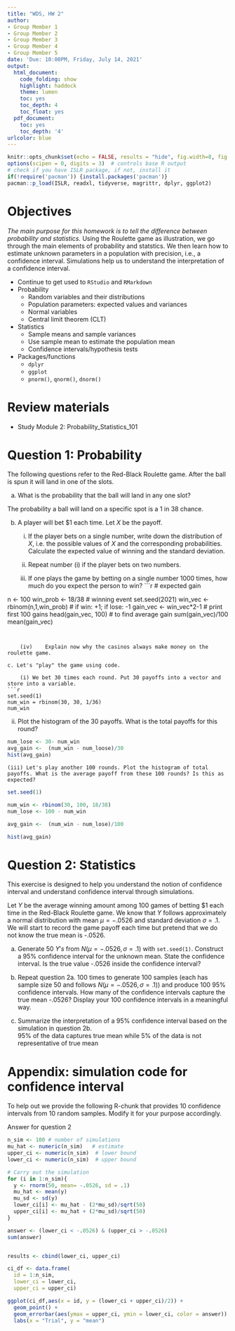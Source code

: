 ```yaml
---
title: "WDS, HW 2"
author:
- Group Member 1
- Group Member 2
- Group Member 3
- Group Member 4
- Group Member 5
date: 'Due: 10:00PM, Friday, July 14, 2021'
output:
  html_document:
    code_folding: show
    highlight: haddock
    theme: lumen
    toc: yes
    toc_depth: 4
    toc_float: yes
  pdf_document:
    toc: yes
    toc_depth: '4'
urlcolor: blue
---
```



```r
knitr::opts_chunk$set(echo = FALSE, results = "hide", fig.width=8, fig.height=4)
options(scipen = 0, digits = 3)  # controls base R output
# check if you have ISLR package, if not, install it
if(!require('pacman')) {install.packages('pacman')}
pacman::p_load(ISLR, readxl, tidyverse, magrittr, dplyr, ggplot2)
```


\pagebreak


# Objectives 

*The main purpose for this homework is to tell the difference between probability and statistics.* Using the Roulette game as illustration, we go through the main elements of probability and statstics. We then learn how to estimate unknown parameters in a population with precision, i.e., a confidence interval. Simulations help us to understand the interpretation of a confidence interval. 

- Continue to get used to `RStudio` and `RMarkdown`
- Probability
  - Random variables and their distributions
  - Population parameters: expected values and variances
  - Normal variables
  - Central limit theorem (CLT)

- Statistics
  - Sample means and sample variances
  - Use sample mean to estimate the population mean
  - Confidence intervals/hypothesis tests
  
- Packages/functions
    - `dplyr`
    - `ggplot`
    - `pnorm()`, `qnorm()`, `dnorm()`


# Review materials


- Study Module 2: Probability_Statistics_101


# Question 1: Probability

The following questions refer to the Red-Black Roulette game. After the ball is spun it will land in one of the slots.

a.	What is the probability that the ball will land in any one slot?

The probability a ball will land on a specific spot is a 1 in 38 chance. 

b.	A player will bet \$1 each time. Let $X$ be the payoff.

    (i)	If the player bets on a single number, write down the distribution of $X$, i.e. the possible values of $X$ and the corresponding probabilities. Calculate the expected value of winning and the standard deviation.
    
    (ii)	Repeat number (i) if the player bets on two numbers.
    
    (iii)	If one plays the game by betting on a single number 1000 times, how much do you expect the person to win?
```r
# expected gain


n <- 100
win_prob <- 18/38
# winning event
set.seed(2021)
win_vec <- rbinom(n,1,win_prob) 
# if win: +1; if lose: -1
gain_vec <- win_vec*2-1
# print first 100 gains
head(gain_vec, 100)
# to find average gain
sum(gain_vec)/100
mean(gain_vec)
```
  
    
    (iv)	Explain now why the casinos always make money on the roulette game.

c. Let's "play" the game using code. 

    (i) We bet 30 times each round. Put 30 payoffs into a vector and store into a variable.
```r
set.seed(1)
num_win = rbinom(30, 30, 1/36)
num_win
```

   (ii) Plot the histogram of the 30 payoffs. What is the total payoffs for this round?
```r
num_lose <- 30- num_win
avg_gain <-  (num_win - num_loose)/30
hist(avg_gain)

```
  

    (iii) Let's play another 100 rounds. Plot the histogram of total payoffs. What is the average payoff from these 100 rounds? Is this as expected? 
```r
set.seed(1)

num_win <- rbinom(30, 100, 18/38)
num_lose <- 100 - num_win

avg_gain <-  (num_win - num_lose)/100

hist(avg_gain)
```


# Question 2: Statistics 
    
This exercise is designed to help you understand the notion of confidence interval and understand confidence interval through simulations.

Let $Y$ be the average winning amount among 100 games of betting \$1 each time in the  Red-Black Roulette game. We know that $Y$ follows approximately a normal distribution with mean $\mu = -.0526$ and standard deviation $\sigma = .1$. We will start to record the game payoff each time but pretend that we do not know the true mean is -.0526. 

a. Generate 50 $Y's$ from $N(\mu = -.0526, \sigma =.1)$ with `set.seed(1)`. Construct a $95\%$ confidence interval for the unknown mean. State the confidence interval. Is the true value -.0526 inside the confidence interval?





b. Repeat question 2a. 100 times to generate 100 samples (each has sample size 50 and follows $N(\mu = -.0526, \sigma =.1)$) and produce 100 95\% confidence intervals. How many of the confidence intervals capture the true mean -.0526? Display your 100 confidence intervals in a meaningful way. 


c. Summarize the interpretation of a 95\% confidence interval based on the simulation in question 2b.  
95% of the data captures true mean while 5% of the data is not representative of true mean


# Appendix: simulation code for confidence interval

To help out we provide the following R-chunk that provides 10 confidence intervals from 10 random samples. Modify it for your purpose accordingly.


Answer for question 2 
```r
n_sim <- 100 # number of simulations
mu_hat <- numeric(n_sim)   # estimate
upper_ci <- numeric(n_sim)  # lower bound
lower_ci <- numeric(n_sim)  # upper bound

# Carry out the simulation
for (i in 1:n_sim){
  y <- rnorm(50, mean= -.0526, sd = .1)
  mu_hat <- mean(y)
  mu_sd <- sd(y)
  lower_ci[i] <- mu_hat - (2*mu_sd)/sqrt(50)
  upper_ci[i] <- mu_hat + (2*mu_sd)/sqrt(50)
}

answer <- (lower_ci < -.0526) & (upper_ci > -.0526)
sum(answer)


results <- cbind(lower_ci, upper_ci)

ci_df <- data.frame(
  id = 1:n_sim,
  lower_ci = lower_ci, 
  upper_ci = upper_ci)

ggplot(ci_df,aes(x = id, y = (lower_ci + upper_ci)/2)) +
  geom_point() + 
  geom_errorbar(aes(ymax = upper_ci, ymin = lower_ci, color = answer)) +
  labs(x = "Trial", y = "mean") 
```